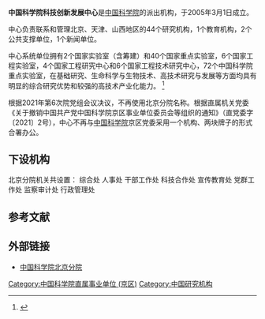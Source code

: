{{onesource|time=2014-12-09T12:58:39+00:00}}
{{Infobox PRCG
|机构名称 = 中国科学院科技创新发展中心
|职位1 = 主任
|人员1 = 乔均录
|成立时间 = 2005年
|上级机构 = [[中国科学院|中国科学院]]
|机构类型 = [[中国科学院|中国科学院]]直属[[事业单位|事业单位]]
|地址1 = {{CHN}}[[北京市|北京市]][[海淀区|海淀区]]中关村南四街18号紫金数码园1号楼 
|官网 = http://www.bjb.cas.cn
}}

'''中国科学院科技创新发展中心'''是[[中国科学院|中国科学院]]的派出机构，于2005年3月1日成立。 

中心负责联系和管理北京、天津、山西地区的44个研究机构，1个教育机构，2个公共支撑单位，1个新闻单位。

中心系统单位拥有2个国家实验室（含筹建）和40个国家重点实验室，6个国家工程实验室，4个国家工程研究中心和6个国家工程技术研究中心，72个中国科学院重点实验室，在基础研究、生命科学与生物技术、高技术研究与发展等方面均具有明显的综合研究优势和较强的高技术产业化能力。
<ref name="c">{{cite web | language =  | publisher = 中国科学院北京分院 | title = 中国科学院北京分院官网简介 | url = http://www.bjb.cas.cn/fygk/fyjj/ | date = 2014-07-26 | accessdate = 2014-12-04 | archive-date = 2014-10-02 | archive-url = https://web.archive.org/web/20141002182844/http://www.bjb.cas.cn/fygk/fyjj/ | dead-url = no }}</ref>

根据2021年第6次院党组会议决议，不再使用北京分院名称。根据直属机关党委《关于撤销中国共产党中国科学院京区事业单位委员会等组织的通知》（直党委字〔2021〕2号），中心不再与[[中国科学院|中国科学院]]京区党委采用一个机构、两块牌子的形式合署办公。

==下设机构==

北京分院机关共设置：
综合处
人事处
干部工作处
科技合作处
宣传教育处
党群工作处
监察审计处
行政管理处

==参考文献==
{{Reflist}}

==外部链接==
*[http://www.bjb.cas.cn/ 中国科学院北京分院]{{Wayback|url=http://www.bjb.cas.cn/ |date=20141210024449 }}

[[Category:中国科学院直属事业单位_(京区)|Category:中国科学院直属事业单位 (京区)]]
[[Category:中国研究机构|Category:中国研究机构]]